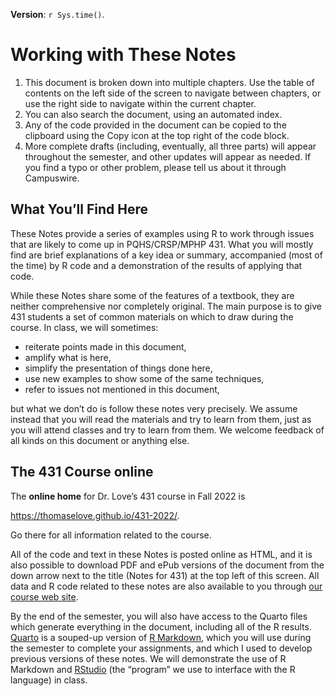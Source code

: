 **Version**: `r Sys.time()`.

# Working with These Notes {.unnumbered}

1.  This document is broken down into multiple chapters. Use the table of contents on the left side of the screen to navigate between chapters, or use the right side to navigate within the current chapter.
2.  You can also search the document, using an automated index.
3.  Any of the code provided in the document can be copied to the clipboard using the Copy icon at the top right of the code block.
4.  More complete drafts (including, eventually, all three parts) will appear throughout the semester, and other updates will appear as needed. If you find a typo or other problem, please tell us about it through Campuswire.

## What You'll Find Here {.unnumbered}

These Notes provide a series of examples using R to work through issues that are likely to come up in PQHS/CRSP/MPHP 431. What you will mostly find are brief explanations of a key idea or summary, accompanied (most of the time) by R code and a demonstration of the results of applying that code.

While these Notes share some of the features of a textbook, they are neither comprehensive nor completely original. The main purpose is to give 431 students a set of common materials on which to draw during the course. In class, we will sometimes:

-   reiterate points made in this document,
-   amplify what is here,
-   simplify the presentation of things done here,
-   use new examples to show some of the same techniques,
-   refer to issues not mentioned in this document,

but what we don't do is follow these notes very precisely. We assume instead that you will read the materials and try to learn from them, just as you will attend classes and try to learn from them. We welcome feedback of all kinds on this document or anything else.

## The 431 Course online {.unnumbered}

The **online home** for Dr. Love's 431 course in Fall 2022 is 

[https://thomaselove.github.io/431-2022/](https://thomaselove.github.io/431-2022/). 

Go there for all information related to the course.

All of the code and text in these Notes is posted online as HTML, and it is also possible to download PDF and ePub versions of the document from the down arrow next to the title (Notes for 431) at the top left of this screen. All data and R code related to these notes are also available to you through [our course web site](https://thomaselove.github.io/431-2022/).

By the end of the semester, you will also have access to the Quarto files which generate everything in the document, including all of the R results. [Quarto](https://quarto.org/) is a souped-up version of [R Markdown](https://rmarkdown.rstudio.com/), which you will use during the semester to complete your assignments, and which I used to develop previous versions of these notes. We will demonstrate the use of R Markdown and [RStudio](https://www.rstudio.com/products/rstudio/) (the "program" we use to interface with the R language) in class.

